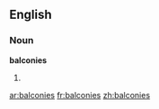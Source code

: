 ==English==

===Noun===
'''balconies'''

# {{plural of|balcony}}

[[ar:balconies]]
[[fr:balconies]]
[[zh:balconies]]